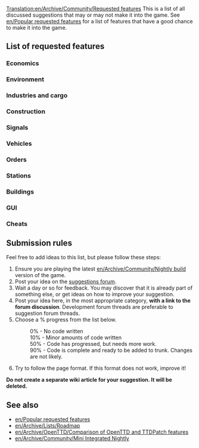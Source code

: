[[Translation:en/Archive/Community/Requested features]]
{{en/TOCright}}
This is a list of all discussed suggestions that may or may not make it into the game.  See [[en/Popular requested features]] for a list of features that have a good chance to make it into the game.
{{en/-}}
==List of requested features==

===Economics===
{{en/Archive/Community/Rf header|Economics}}
{{en/Archive/Community/Rf|More disasters|0%|14818|}}
{{en/Archive/Community/Rf|Advanced expenses column|0%|31455|}}
{{en/Archive/Community/Rf footer}}

===Environment===
{{en/Archive/Community/Rf header}}
{{en/Archive/Community/Rf|Water above sea level|50%|31576|}}
{{en/Archive/Community/Rf|Underwater levels|50%|31576|Visible or not}}
{{en/Archive/Community/Rf|Seasons|10%|15487||Discontinued}}
{{en/Archive/Community/Rf footer}}

===Industries and cargo===
{{en/Archive/Community/Rf header}}
{{en/Archive/Community/Rf|passenger/cargo destinations|50%|27677|Also see [http://www.tt-forums.net/viewtopic.php?t=9201 dev thread]}}
{{en/Archive/Community/Rf footer}}

===Construction===
{{en/Archive/Community/Rf header}}
{{en/Archive/Community/Rf|Copy and Paste layouts of track|90%|25037|}}
{{en/Archive/Community/Rf|Diagonal clearing and leveling|90%|19311|}}
{{en/Archive/Community/Rf|Diagonal roads, tunnels, bridges|0%|7104|}}
{{en/Archive/Community/Rf footer}}

===Signals===
{{en/Archive/Community/Rf header}}
{{en/Archive/Community/Rf|Signal Autocomplete|90%|25486|}}
{{en/Archive/Community/Rf|Signals on bridges|10%|22850|Discontinued.  Last patch revision 3393, included in [[en/Archive/Community/Mini Integrated Nightly]]}}
{{en/Archive/Community/Rf footer}}

===Vehicles===
{{en/Archive/Community/Rf header}}
{{en/Archive/Community/Rf|Articulated|50%|32197|}}
{{en/Archive/Community/Rf|Adjustable airplane crashes|50%|32202|}}
{{en/Archive/Community/Rf|Better physics for all vehicles|50%|22995|}}
{{en/Archive/Community/Rf|Different acceleration for trains|50%|31794|}}
{{en/Archive/Community/Rf footer}}

===Orders===
{{en/Archive/Community/Rf header}}
{{en/Archive/Community/Rf|Advanced orders|50%|31945|}}
{{en/Archive/Community/Rf footer}}

===Stations===
{{en/Archive/Community/Rf header}}
{{en/Archive/Community/Rf|Airports built by parts|0%|29914|Also see [http://www.tt-forums.net/viewtopic.php?t=27724 airports] thread.}}
{{en/Archive/Community/Rf|Better way to enlarge airports|0%|28962|}}
{{en/Archive/Community/Rf|City owned airports|0%|20093|}}
{{en/Archive/Community/Rf footer}}

===Buildings===
{{en/Archive/Community/Rf header}}
{{en/Archive/Community/Rf|Building construction eyecandy|50%|29286|}}
{{en/Archive/Community/Rf footer}}

===GUI===
{{en/Archive/Community/Rf header}}
{{en/Archive/Community/Rf|Customizable shortcuts|10%|32313|}}
{{en/Archive/Community/Rf|New orders window|50%|31074|}}
{{en/Archive/Community/Rf|Better graphs|90%|31984|}}
{{en/Archive/Community/Rf|Signal GUI|50%|25804|}}
{{en/Archive/Community/Rf footer}}

===Cheats===
{{en/Archive/Community/Rf header}}
{{en/Archive/Community/Rf|Local authority doesn't reject you|50%|30807|}}
{{en/Archive/Community/Rf footer}}

==Submission rules==
Feel free to add ideas to this list, but please follow these steps:

#Ensure you are playing the latest [[en/Archive/Community/Nightly build]] version of the game.
#Post your idea on the [http://www.tt-forums.net/viewforum.php?f=32 suggestions forum].
#Wait a day or so for feedback. You may discover that it is already part of something else, or get ideas on how to improve your suggestion.
#Post your idea here, in the most appropriate category, '''with a link to the forum discussion'''.  Development forum threads are preferable to suggestion forum threads.
#Choose a % progress from the list below.
#:0% - No code written
#:10% - Minor amounts of code written
#:50% - Code has progressed, but needs more work.
#:90% - Code is complete and ready to be added to trunk. Changes are not likely.
#Try to follow the page format.  If this format does not work, improve it!

'''Do not create a separate wiki article for your suggestion. It will be deleted.'''

==See also==
*[[en/Popular requested features]]
*[[en/Archive/Lists/Roadmap]]
*[[en/Archive/OpenTTD/Comparison of OpenTTD and TTDPatch features]]
*[[en/Archive/Community/Mini Integrated Nightly]]